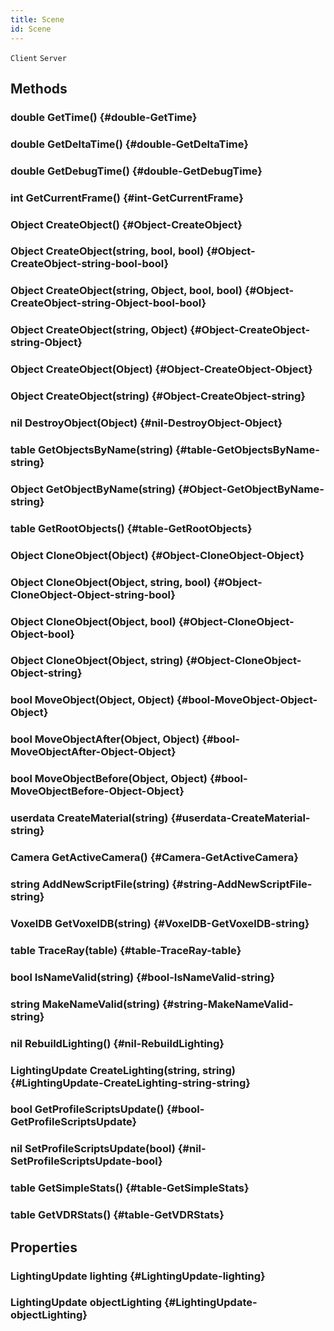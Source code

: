 ```yaml
---
title: Scene
id: Scene
---
```

`Client`
`Server`

## Methods

### double GetTime() {#double-GetTime}

### double GetDeltaTime() {#double-GetDeltaTime}

### double GetDebugTime() {#double-GetDebugTime}

### int GetCurrentFrame() {#int-GetCurrentFrame}

### Object CreateObject() {#Object-CreateObject}

### Object CreateObject(string, bool, bool) {#Object-CreateObject-string-bool-bool}

### Object CreateObject(string, Object, bool, bool) {#Object-CreateObject-string-Object-bool-bool}

### Object CreateObject(string, Object) {#Object-CreateObject-string-Object}

### Object CreateObject(Object) {#Object-CreateObject-Object}

### Object CreateObject(string) {#Object-CreateObject-string}

### nil DestroyObject(Object) {#nil-DestroyObject-Object}

### table GetObjectsByName(string) {#table-GetObjectsByName-string}

### Object GetObjectByName(string) {#Object-GetObjectByName-string}

### table GetRootObjects() {#table-GetRootObjects}

### Object CloneObject(Object) {#Object-CloneObject-Object}

### Object CloneObject(Object, string, bool) {#Object-CloneObject-Object-string-bool}

### Object CloneObject(Object, bool) {#Object-CloneObject-Object-bool}

### Object CloneObject(Object, string) {#Object-CloneObject-Object-string}

### bool MoveObject(Object, Object) {#bool-MoveObject-Object-Object}

### bool MoveObjectAfter(Object, Object) {#bool-MoveObjectAfter-Object-Object}

### bool MoveObjectBefore(Object, Object) {#bool-MoveObjectBefore-Object-Object}

### userdata CreateMaterial(string) {#userdata-CreateMaterial-string}

### Camera GetActiveCamera() {#Camera-GetActiveCamera}

### string AddNewScriptFile(string) {#string-AddNewScriptFile-string}

### VoxelDB GetVoxelDB(string) {#VoxelDB-GetVoxelDB-string}

### table TraceRay(table) {#table-TraceRay-table}

### bool IsNameValid(string) {#bool-IsNameValid-string}

### string MakeNameValid(string) {#string-MakeNameValid-string}

### nil RebuildLighting() {#nil-RebuildLighting}

### LightingUpdate CreateLighting(string, string) {#LightingUpdate-CreateLighting-string-string}

### bool GetProfileScriptsUpdate() {#bool-GetProfileScriptsUpdate}

### nil SetProfileScriptsUpdate(bool) {#nil-SetProfileScriptsUpdate-bool}

### table GetSimpleStats() {#table-GetSimpleStats}

### table GetVDRStats() {#table-GetVDRStats}

## Properties

### LightingUpdate lighting {#LightingUpdate-lighting}

### LightingUpdate objectLighting {#LightingUpdate-objectLighting}

